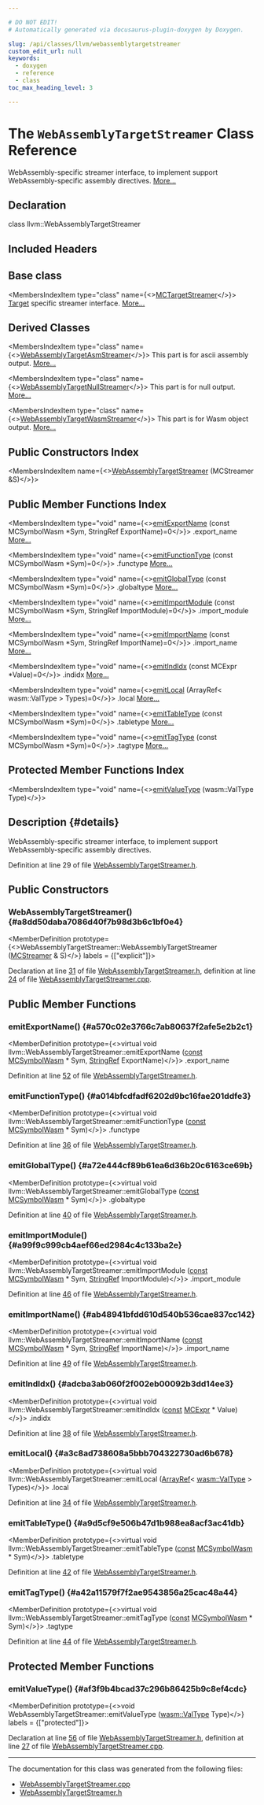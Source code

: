```yaml
---

# DO NOT EDIT!
# Automatically generated via docusaurus-plugin-doxygen by Doxygen.

slug: /api/classes/llvm/webassemblytargetstreamer
custom_edit_url: null
keywords:
  - doxygen
  - reference
  - class
toc_max_heading_level: 3

---
```





# The `WebAssemblyTargetStreamer` Class Reference

<DoxygenPage pluginConfig={pluginConfig}>

WebAssembly-specific streamer interface, to implement support WebAssembly-specific assembly directives. <a href="#details">More...</a>

## Declaration

<CodeBlock>class llvm::WebAssemblyTargetStreamer</CodeBlock>

## Included Headers

<IncludesList>
<IncludesListItem
  filePath="Target/WebAssembly/MCTargetDesc/WebAssemblyTargetStreamer.h"
  permalink="/docs/api/files/lib/lib/target/lib/target/webassembly/lib/target/webassembly/mctargetdesc/webassemblytargetstreamer-h"
  isLocal="true" />
</IncludesList>

## Base class

<MembersIndex>

<MembersIndexItem
  type="class"
  name={<><a href="/docs/api/classes/llvm/mctargetstreamer">MCTargetStreamer</a></>}>
<a href="/docs/api/classes/llvm/target">Target</a> specific streamer interface. <a href="/docs/api/classes/llvm/mctargetstreamer/#details">More...</a>
</MembersIndexItem>

</MembersIndex>

## Derived Classes

<MembersIndex>

<MembersIndexItem
  type="class"
  name={<><a href="/docs/api/classes/llvm/webassemblytargetasmstreamer">WebAssemblyTargetAsmStreamer</a></>}>
This part is for ascii assembly output. <a href="/docs/api/classes/llvm/webassemblytargetasmstreamer/#details">More...</a>
</MembersIndexItem>

<MembersIndexItem
  type="class"
  name={<><a href="/docs/api/classes/llvm/webassemblytargetnullstreamer">WebAssemblyTargetNullStreamer</a></>}>
This part is for null output. <a href="/docs/api/classes/llvm/webassemblytargetnullstreamer/#details">More...</a>
</MembersIndexItem>

<MembersIndexItem
  type="class"
  name={<><a href="/docs/api/classes/llvm/webassemblytargetwasmstreamer">WebAssemblyTargetWasmStreamer</a></>}>
This part is for Wasm object output. <a href="/docs/api/classes/llvm/webassemblytargetwasmstreamer/#details">More...</a>
</MembersIndexItem>

</MembersIndex>

## Public Constructors Index

<MembersIndex>

<MembersIndexItem
  name={<><a href="#a8dd50daba7086d40f7b98d3b6c1bf0e4">WebAssemblyTargetStreamer</a> (MCStreamer &amp;S)</>}>
</MembersIndexItem>

</MembersIndex>

## Public Member Functions Index

<MembersIndex>

<MembersIndexItem
  type="void"
  name={<><a href="#a570c02e3766c7ab80637f2afe5e2b2c1">emitExportName</a> (const MCSymbolWasm &#42;Sym, StringRef ExportName)=0</>}>
.export&#95;name <a href="#a570c02e3766c7ab80637f2afe5e2b2c1">More...</a>
</MembersIndexItem>

<MembersIndexItem
  type="void"
  name={<><a href="#a014bfcdfadf6202d9bc16fae201ddfe3">emitFunctionType</a> (const MCSymbolWasm &#42;Sym)=0</>}>
.functype <a href="#a014bfcdfadf6202d9bc16fae201ddfe3">More...</a>
</MembersIndexItem>

<MembersIndexItem
  type="void"
  name={<><a href="#a72e444cf89b61ea6d36b20c6163ce69b">emitGlobalType</a> (const MCSymbolWasm &#42;Sym)=0</>}>
.globaltype <a href="#a72e444cf89b61ea6d36b20c6163ce69b">More...</a>
</MembersIndexItem>

<MembersIndexItem
  type="void"
  name={<><a href="#a99f9c999cb4aef66ed2984c4c133ba2e">emitImportModule</a> (const MCSymbolWasm &#42;Sym, StringRef ImportModule)=0</>}>
.import&#95;module <a href="#a99f9c999cb4aef66ed2984c4c133ba2e">More...</a>
</MembersIndexItem>

<MembersIndexItem
  type="void"
  name={<><a href="#ab48941bfdd610d540b536cae837cc142">emitImportName</a> (const MCSymbolWasm &#42;Sym, StringRef ImportName)=0</>}>
.import&#95;name <a href="#ab48941bfdd610d540b536cae837cc142">More...</a>
</MembersIndexItem>

<MembersIndexItem
  type="void"
  name={<><a href="#adcba3ab060f2f002eb00092b3dd14ee3">emitIndIdx</a> (const MCExpr &#42;Value)=0</>}>
.indidx <a href="#adcba3ab060f2f002eb00092b3dd14ee3">More...</a>
</MembersIndexItem>

<MembersIndexItem
  type="void"
  name={<><a href="#a3c8ad738608a5bbb704322730ad6b678">emitLocal</a> (ArrayRef&lt; wasm::ValType &gt; Types)=0</>}>
.local <a href="#a3c8ad738608a5bbb704322730ad6b678">More...</a>
</MembersIndexItem>

<MembersIndexItem
  type="void"
  name={<><a href="#a9d5cf9e506b47d1b988ea8acf3ac41db">emitTableType</a> (const MCSymbolWasm &#42;Sym)=0</>}>
.tabletype <a href="#a9d5cf9e506b47d1b988ea8acf3ac41db">More...</a>
</MembersIndexItem>

<MembersIndexItem
  type="void"
  name={<><a href="#a42a11579f7f2ae9543856a25cac48a44">emitTagType</a> (const MCSymbolWasm &#42;Sym)=0</>}>
.tagtype <a href="#a42a11579f7f2ae9543856a25cac48a44">More...</a>
</MembersIndexItem>

</MembersIndex>

## Protected Member Functions Index

<MembersIndex>

<MembersIndexItem
  type="void"
  name={<><a href="#af3f9b4bcad37c296b86425b9c8ef4cdc">emitValueType</a> (wasm::ValType Type)</>}>
</MembersIndexItem>

</MembersIndex>

## Description {#details}

WebAssembly-specific streamer interface, to implement support WebAssembly-specific assembly directives.

Definition at line 29 of file <a href="/docs/api/files/lib/lib/target/lib/target/webassembly/lib/target/webassembly/mctargetdesc/webassemblytargetstreamer-h">WebAssemblyTargetStreamer.h</a>.

<SectionDefinition>

## Public Constructors

### WebAssemblyTargetStreamer() {#a8dd50daba7086d40f7b98d3b6c1bf0e4}

<MemberDefinition
  prototype={<>WebAssemblyTargetStreamer::WebAssemblyTargetStreamer (<a href="/docs/api/classes/llvm/mcstreamer">MCStreamer</a> &amp; S)</>}
  labels = {["explicit"]}>

Declaration at line <a href="/docs/api/files/lib/lib/target/lib/target/webassembly/lib/target/webassembly/mctargetdesc/webassemblytargetstreamer-h/#l00031">31</a> of file <a href="/docs/api/files/lib/lib/target/lib/target/webassembly/lib/target/webassembly/mctargetdesc/webassemblytargetstreamer-h">WebAssemblyTargetStreamer.h</a>, definition at line <a href="/docs/api/files/lib/lib/target/lib/target/webassembly/lib/target/webassembly/mctargetdesc/webassemblytargetstreamer-cpp/#l00024">24</a> of file <a href="/docs/api/files/lib/lib/target/lib/target/webassembly/lib/target/webassembly/mctargetdesc/webassemblytargetstreamer-cpp">WebAssemblyTargetStreamer.cpp</a>.
</MemberDefinition>

</SectionDefinition>

<SectionDefinition>

## Public Member Functions

### emitExportName() {#a570c02e3766c7ab80637f2afe5e2b2c1}

<MemberDefinition
  prototype={<>virtual void llvm::WebAssemblyTargetStreamer::emitExportName (<a href="/docs/api/files/lib/lib/target/lib/target/aarch64/aarch64promoteconstant-cpp/#a90f8350fecae261c25be85d38b451bff">const</a> <a href="/docs/api/classes/llvm/mcsymbolwasm">MCSymbolWasm</a> &#42; Sym, <a href="/docs/api/classes/llvm/stringref">StringRef</a> ExportName)</>}>
.export&#95;name

Definition at line <a href="/docs/api/files/lib/lib/target/lib/target/webassembly/lib/target/webassembly/mctargetdesc/webassemblytargetstreamer-h/#l00052">52</a> of file <a href="/docs/api/files/lib/lib/target/lib/target/webassembly/lib/target/webassembly/mctargetdesc/webassemblytargetstreamer-h">WebAssemblyTargetStreamer.h</a>.
</MemberDefinition>

### emitFunctionType() {#a014bfcdfadf6202d9bc16fae201ddfe3}

<MemberDefinition
  prototype={<>virtual void llvm::WebAssemblyTargetStreamer::emitFunctionType (<a href="/docs/api/files/lib/lib/target/lib/target/aarch64/aarch64promoteconstant-cpp/#a90f8350fecae261c25be85d38b451bff">const</a> <a href="/docs/api/classes/llvm/mcsymbolwasm">MCSymbolWasm</a> &#42; Sym)</>}>
.functype

Definition at line <a href="/docs/api/files/lib/lib/target/lib/target/webassembly/lib/target/webassembly/mctargetdesc/webassemblytargetstreamer-h/#l00036">36</a> of file <a href="/docs/api/files/lib/lib/target/lib/target/webassembly/lib/target/webassembly/mctargetdesc/webassemblytargetstreamer-h">WebAssemblyTargetStreamer.h</a>.
</MemberDefinition>

### emitGlobalType() {#a72e444cf89b61ea6d36b20c6163ce69b}

<MemberDefinition
  prototype={<>virtual void llvm::WebAssemblyTargetStreamer::emitGlobalType (<a href="/docs/api/files/lib/lib/target/lib/target/aarch64/aarch64promoteconstant-cpp/#a90f8350fecae261c25be85d38b451bff">const</a> <a href="/docs/api/classes/llvm/mcsymbolwasm">MCSymbolWasm</a> &#42; Sym)</>}>
.globaltype

Definition at line <a href="/docs/api/files/lib/lib/target/lib/target/webassembly/lib/target/webassembly/mctargetdesc/webassemblytargetstreamer-h/#l00040">40</a> of file <a href="/docs/api/files/lib/lib/target/lib/target/webassembly/lib/target/webassembly/mctargetdesc/webassemblytargetstreamer-h">WebAssemblyTargetStreamer.h</a>.
</MemberDefinition>

### emitImportModule() {#a99f9c999cb4aef66ed2984c4c133ba2e}

<MemberDefinition
  prototype={<>virtual void llvm::WebAssemblyTargetStreamer::emitImportModule (<a href="/docs/api/files/lib/lib/target/lib/target/aarch64/aarch64promoteconstant-cpp/#a90f8350fecae261c25be85d38b451bff">const</a> <a href="/docs/api/classes/llvm/mcsymbolwasm">MCSymbolWasm</a> &#42; Sym, <a href="/docs/api/classes/llvm/stringref">StringRef</a> ImportModule)</>}>
.import&#95;module

Definition at line <a href="/docs/api/files/lib/lib/target/lib/target/webassembly/lib/target/webassembly/mctargetdesc/webassemblytargetstreamer-h/#l00046">46</a> of file <a href="/docs/api/files/lib/lib/target/lib/target/webassembly/lib/target/webassembly/mctargetdesc/webassemblytargetstreamer-h">WebAssemblyTargetStreamer.h</a>.
</MemberDefinition>

### emitImportName() {#ab48941bfdd610d540b536cae837cc142}

<MemberDefinition
  prototype={<>virtual void llvm::WebAssemblyTargetStreamer::emitImportName (<a href="/docs/api/files/lib/lib/target/lib/target/aarch64/aarch64promoteconstant-cpp/#a90f8350fecae261c25be85d38b451bff">const</a> <a href="/docs/api/classes/llvm/mcsymbolwasm">MCSymbolWasm</a> &#42; Sym, <a href="/docs/api/classes/llvm/stringref">StringRef</a> ImportName)</>}>
.import&#95;name

Definition at line <a href="/docs/api/files/lib/lib/target/lib/target/webassembly/lib/target/webassembly/mctargetdesc/webassemblytargetstreamer-h/#l00049">49</a> of file <a href="/docs/api/files/lib/lib/target/lib/target/webassembly/lib/target/webassembly/mctargetdesc/webassemblytargetstreamer-h">WebAssemblyTargetStreamer.h</a>.
</MemberDefinition>

### emitIndIdx() {#adcba3ab060f2f002eb00092b3dd14ee3}

<MemberDefinition
  prototype={<>virtual void llvm::WebAssemblyTargetStreamer::emitIndIdx (<a href="/docs/api/files/lib/lib/target/lib/target/aarch64/aarch64promoteconstant-cpp/#a90f8350fecae261c25be85d38b451bff">const</a> <a href="/docs/api/classes/llvm/mcexpr">MCExpr</a> &#42; Value)</>}>
.indidx

Definition at line <a href="/docs/api/files/lib/lib/target/lib/target/webassembly/lib/target/webassembly/mctargetdesc/webassemblytargetstreamer-h/#l00038">38</a> of file <a href="/docs/api/files/lib/lib/target/lib/target/webassembly/lib/target/webassembly/mctargetdesc/webassemblytargetstreamer-h">WebAssemblyTargetStreamer.h</a>.
</MemberDefinition>

### emitLocal() {#a3c8ad738608a5bbb704322730ad6b678}

<MemberDefinition
  prototype={<>virtual void llvm::WebAssemblyTargetStreamer::emitLocal (<a href="/docs/api/classes/llvm/arrayref">ArrayRef</a>&lt; <a href="/docs/api/namespaces/llvm/wasm/#a0ef8084534e2fa2859faac16914a7ff8">wasm::ValType</a> &gt; Types)</>}>
.local

Definition at line <a href="/docs/api/files/lib/lib/target/lib/target/webassembly/lib/target/webassembly/mctargetdesc/webassemblytargetstreamer-h/#l00034">34</a> of file <a href="/docs/api/files/lib/lib/target/lib/target/webassembly/lib/target/webassembly/mctargetdesc/webassemblytargetstreamer-h">WebAssemblyTargetStreamer.h</a>.
</MemberDefinition>

### emitTableType() {#a9d5cf9e506b47d1b988ea8acf3ac41db}

<MemberDefinition
  prototype={<>virtual void llvm::WebAssemblyTargetStreamer::emitTableType (<a href="/docs/api/files/lib/lib/target/lib/target/aarch64/aarch64promoteconstant-cpp/#a90f8350fecae261c25be85d38b451bff">const</a> <a href="/docs/api/classes/llvm/mcsymbolwasm">MCSymbolWasm</a> &#42; Sym)</>}>
.tabletype

Definition at line <a href="/docs/api/files/lib/lib/target/lib/target/webassembly/lib/target/webassembly/mctargetdesc/webassemblytargetstreamer-h/#l00042">42</a> of file <a href="/docs/api/files/lib/lib/target/lib/target/webassembly/lib/target/webassembly/mctargetdesc/webassemblytargetstreamer-h">WebAssemblyTargetStreamer.h</a>.
</MemberDefinition>

### emitTagType() {#a42a11579f7f2ae9543856a25cac48a44}

<MemberDefinition
  prototype={<>virtual void llvm::WebAssemblyTargetStreamer::emitTagType (<a href="/docs/api/files/lib/lib/target/lib/target/aarch64/aarch64promoteconstant-cpp/#a90f8350fecae261c25be85d38b451bff">const</a> <a href="/docs/api/classes/llvm/mcsymbolwasm">MCSymbolWasm</a> &#42; Sym)</>}>
.tagtype

Definition at line <a href="/docs/api/files/lib/lib/target/lib/target/webassembly/lib/target/webassembly/mctargetdesc/webassemblytargetstreamer-h/#l00044">44</a> of file <a href="/docs/api/files/lib/lib/target/lib/target/webassembly/lib/target/webassembly/mctargetdesc/webassemblytargetstreamer-h">WebAssemblyTargetStreamer.h</a>.
</MemberDefinition>

</SectionDefinition>

<SectionDefinition>

## Protected Member Functions

### emitValueType() {#af3f9b4bcad37c296b86425b9c8ef4cdc}

<MemberDefinition
  prototype={<>void WebAssemblyTargetStreamer::emitValueType (<a href="/docs/api/namespaces/llvm/wasm/#a0ef8084534e2fa2859faac16914a7ff8">wasm::ValType</a> Type)</>}
  labels = {["protected"]}>

Declaration at line <a href="/docs/api/files/lib/lib/target/lib/target/webassembly/lib/target/webassembly/mctargetdesc/webassemblytargetstreamer-h/#l00056">56</a> of file <a href="/docs/api/files/lib/lib/target/lib/target/webassembly/lib/target/webassembly/mctargetdesc/webassemblytargetstreamer-h">WebAssemblyTargetStreamer.h</a>, definition at line <a href="/docs/api/files/lib/lib/target/lib/target/webassembly/lib/target/webassembly/mctargetdesc/webassemblytargetstreamer-cpp/#l00027">27</a> of file <a href="/docs/api/files/lib/lib/target/lib/target/webassembly/lib/target/webassembly/mctargetdesc/webassemblytargetstreamer-cpp">WebAssemblyTargetStreamer.cpp</a>.
</MemberDefinition>

</SectionDefinition>

<hr/>

The documentation for this class was generated from the following files:

<ul>
<li><a href="/docs/api/files/lib/lib/target/lib/target/webassembly/lib/target/webassembly/mctargetdesc/webassemblytargetstreamer-cpp">WebAssemblyTargetStreamer.cpp</a></li>
<li><a href="/docs/api/files/lib/lib/target/lib/target/webassembly/lib/target/webassembly/mctargetdesc/webassemblytargetstreamer-h">WebAssemblyTargetStreamer.h</a></li>
</ul>

</DoxygenPage>
